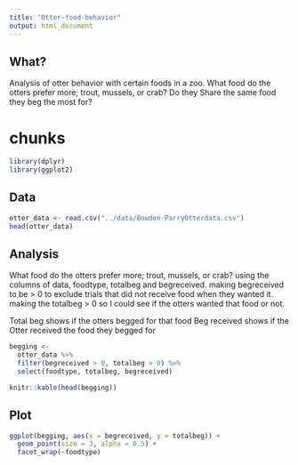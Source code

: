 ```yaml
---
title: "Otter-food-behavior"
output: html_document
---
```


## What?

Analysis of otter behavior with certain foods in a zoo.
What food do the otters prefer more; trout, mussels, or crab? Do they Share the same food they beg the most for?


# chunks

```r
library(dplyr)
library(ggplot2)
```

## Data

```r
otter_data <- read.csv("../data/Bowden-ParryOtterdata.csv")
head(otter_data)
```


## Analysis

What food do the otters prefer more; trout, mussels, or crab?
using the columns of data, foodtype, totalbeg and begreceived.
making begreceived to be > 0 to exclude trials that did not receive food when they wanted it.
making the totalbeg > 0 so I could see if the otters wanted that food or not.

Total beg shows if the otters begged for that food
Beg received shows if the Otter received the food they begged for

```r
begging <-   
  otter_data %>%
  filter(begreceived > 0, totalbeg > 0) %>% 
  select(foodtype, totalbeg, begreceived)

knitr::kable(head(begging))
```

## Plot

```r
ggplot(begging, aes(x = begreceived, y = totalbeg)) +
  geom_point(size = 3, alpha = 0.5) +
  facet_wrap(~foodtype)
  
```











